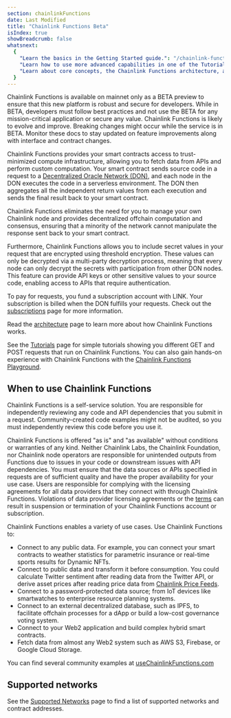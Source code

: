 ```yaml
---
section: chainlinkFunctions
date: Last Modified
title: "Chainlink Functions Beta"
isIndex: true
showBreadcrumb: false
whatsnext:
  {
    "Learn the basics in the Getting Started guide.": "/chainlink-functions/getting-started",
    "Learn how to use more advanced capabilities in one of the Tutorials.": "/chainlink-functions/tutorials",
    "Learn about core concepts, the Chainlink Functions architecture, and billing.": "/chainlink-functions/resources",
  }
---
```



<Aside type="note" title="Mainnet Beta">
Chainlink Functions is available on mainnet only as a BETA preview to ensure that this new platform is robust and secure for developers. While in BETA, developers must follow best practices and not use the BETA for any mission-critical application or secure any value. Chainlink Functions is likely to evolve and improve. Breaking changes might occur while the service is in BETA. Monitor these docs to stay updated on feature improvements along with interface and contract changes.

</Aside>

Chainlink Functions provides your smart contracts access to trust-minimized compute infrastructure, allowing you to fetch data from APIs and perform custom computation. Your smart contract sends source code in a request to a [Decentralized Oracle Network (DON)](/chainlink-functions/resources/concepts), and each node in the DON executes the code in a serverless environment. The DON then aggregates all the independent return values from each execution and sends the final result back to your smart contract.

Chainlink Functions eliminates the need for you to manage your own Chainlink node and provides decentralized offchain computation and consensus, ensuring that a minority of the network cannot manipulate the response sent back to your smart contract.

Furthermore, Chainlink Functions allows you to include secret values in your request that are encrypted using threshold encryption. These values can only be decrypted via a multi-party decryption process, meaning that every node can only decrypt the secrets with participation from other DON nodes. This feature can provide API keys or other sensitive values to your source code, enabling access to APIs that require authentication.

To pay for requests, you fund a subscription account with LINK. Your subscription is billed when the DON fulfills your requests. Check out the [subscriptions](/chainlink-functions/resources/subscriptions) page for more information.

Read the [architecture](/chainlink-functions/resources/architecture) page to learn more about how Chainlink Functions works.

See the [Tutorials](/chainlink-functions/tutorials) page for simple tutorials showing you different GET and POST requests that run on Chainlink Functions. You can also gain hands-on experience with Chainlink Functions with the [Chainlink Functions Playground](https://functions.chain.link/playground).

## When to use Chainlink Functions

<Aside type="note">
Chainlink Functions is a self-service solution. You are responsible for independently reviewing any code and API dependencies that you submit in a request. Community-created code examples might not be audited, so you must independently review this code before you use it.

Chainlink Functions is offered "as is" and "as available" without conditions or warranties of any kind. Neither Chainlink Labs, the Chainlink Foundation, nor Chainlink node operators are responsible for unintended outputs from Functions due to issues in your code or downstream issues with API dependencies. You must ensure that the data sources or APIs specified in requests are of sufficient quality and have the proper availability for your use case. Users are responsible for complying with the licensing agreements for all data providers that they connect with through Chainlink Functions. Violations of data provider licensing agreements or the [terms](https://chain.link/terms) can result in suspension or termination of your Chainlink Functions account or subscription.

</Aside>

Chainlink Functions enables a variety of use cases. Use Chainlink Functions to:

- Connect to any public data. For example, you can connect your smart contracts to weather statistics for parametric insurance or real-time sports results for Dynamic NFTs.
- Connect to public data and transform it before consumption. You could calculate Twitter sentiment after reading data from the Twitter API, or derive asset prices after reading price data from [Chainlink Price Feeds](/data-feeds/price-feeds).
- Connect to a password-protected data source; from IoT devices like smartwatches to enterprise resource planning systems.
- Connect to an external decentralized database, such as IPFS, to facilitate offchain processes for a dApp or build a low-cost governance voting system.
- Connect to your Web2 application and build complex hybrid smart contracts.
- Fetch data from almost any Web2 system such as AWS S3, Firebase, or Google Cloud Storage.

You can find several community examples at [useChainlinkFunctions.com](https://www.usechainlinkfunctions.com/)

## Supported networks

See the [Supported Networks](/chainlink-functions/supported-networks) page to find a list of supported networks and contract addresses.
